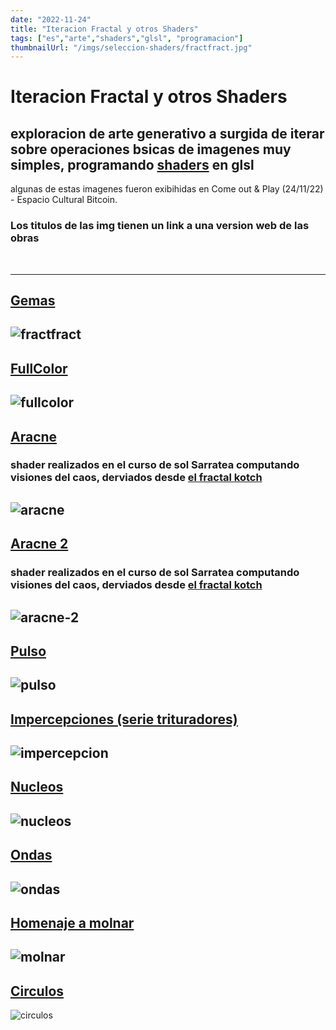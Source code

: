 ```yaml
---
date: "2022-11-24"
title: "Iteracion Fractal y otros Shaders"
tags: ["es","arte","shaders","glsl", "programacion"]
thumbnailUrl: "/imgs/seleccion-shaders/fractfract.jpg"
---
```



# Iteracion Fractal y otros Shaders
## exploracion de arte generativo a surgida de iterar sobre operaciones bsicas de imagenes muy simples, programando [shaders](https://thebookofshaders.com/00/?lan=es) en glsl 

algunas de estas imagenes fueron exibihidas en Come out & Play (24/11/22) - Espacio Cultural Bitcoin. 

### Los titulos de las img tienen un link a una version web de las obras

<br>

--------
## [Gemas](https://santitfg.github.io/seleccion-shaders/fractfract/)
![fractfract](img/seleccion-shaders/fractfract.jpg)
--------
## [FullColor](https://santitfg.github.io/seleccion-shaders/fullcolor/)
![fullcolor](img/seleccion-shaders/fullcolor.jpg)
--------
## [Aracne](https://santitfg.github.io/seleccion-shaders/aracne)
###  shader realizados en el curso de sol Sarratea computando visiones del caos, derviados desde [el fractal kotch](https://lashaderwiki.solsarratea.world/cursos/tematicos/computando-visiones-del-caos-en-glsl-por-cceba-media-lab/descripcion-sobre-las-clases/clase-1)
![aracne](img/seleccion-shaders/aracne.jpg)
--------
## [Aracne 2](https://santitfg.github.io/seleccion-shaders/aracne-2)
###  shader realizados en el curso de sol Sarratea computando visiones del caos, derviados desde [el fractal kotch](https://lashaderwiki.solsarratea.world/cursos/tematicos/computando-visiones-del-caos-en-glsl-por-cceba-media-lab/descripcion-sobre-las-clases/clase-1)
![aracne-2](img/seleccion-shaders/aracne-2.jpg)
--------
## [Pulso](https://santitfg.github.io/seleccion-shaders/pulso)
![pulso](img/seleccion-shaders/pulso.jpg)
--------
## [Impercepciones (serie trituradores)](https://santitfg.github.io/seleccion-shaders/impercepcion/)
![impercepcion](img/seleccion-shaders/impercepcion.jpg)
--------
## [Nucleos](https://santitfg.github.io/seleccion-shaders/nucleos)
![nucleos](img/seleccion-shaders/nucleos.jpg)
--------
## [Ondas](https://santitfg.github.io/seleccion-shaders/ondas)
![ondas](img/seleccion-shaders/ondas.jpg)
--------
## [Homenaje a molnar](https://santitfg.github.io/seleccion-shaders/molnar)
![molnar](img/seleccion-shaders/molnar.jpg)
--------
## [Circulos](https://santitfg.github.io/seleccion-shaders/circulos)
![circulos](img/seleccion-shaders/circulos.jpg)
